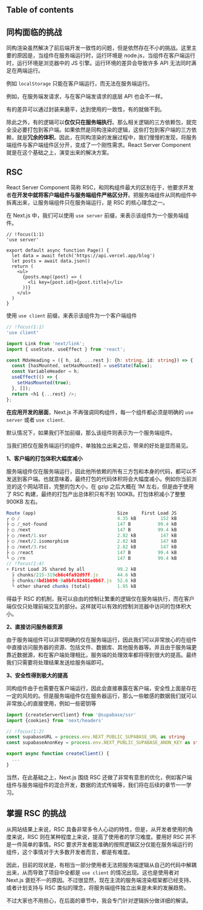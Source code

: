 ## Table of contents

## 同构面临的挑战

同构渲染虽然解决了前后端开发一致性的问题，但是依然存在不小的挑战。这里主要的原因是，当组件在服务端运行时，运行环境是 node.js，当组件在客户端运行时，运行环境是浏览器中的 JS 引擎。运行环境的差异会导致许多 API 无法同时满足在两端运行。

例如 `localStorage` 只能在客户端运行，而无法在服务端运行。

例如，在服务端发请求，与在客户端发请求的底层 API 也会不一样。

有的差异可以通过封装来磨平，达到使用的一致性，有的就做不到。

除此之外，有的逻辑可以**仅仅只在服务端执行**。那么相关逻辑的三方依赖包，就完全没必要打包到客户端。如果依然是同构渲染的逻辑，这些打包到客户端的三方依赖，就是**冗余的体积**。因此，在同构渲染的发展过程中，我们慢慢的发现，将服务端组件与客户端组件区分开，变成了一个刚性需求。React Server Component 就是在这个基础之上，演变出来的解决方案。


## RSC

React Server Component 简称 RSC，和同构组件最大的区别在于，他要求开发者**在开发中就将客户端组件与服务端组件严格区分开**。把服务端组件从同构组件中拆离出来，让服务端组件只在服务端运行，是 RSC 的核心理念之一。

在 Next.js 中，我们可以使用 `use server` 前缀，来表示该组件为一个服务端组件。

```tsx
// !focus(1:1)
'use server'

export default async function Page() {
  let data = await fetch('https://api.vercel.app/blog')
  let posts = await data.json()
  return (
    <ul>
      {posts.map((post) => (
        <li key={post.id}>{post.title}</li>
      ))}
    </ul>
  )
}
```

使用 `use client` 前缀，来表示该组件为一个客户端组件

```ts
// !focus(1:1)
'use client'

import Link from 'next/link';
import { useState, useEffect } from 'react';

const MdxHeading = ({ h, id, ...rest }: {h: string, id: string}) => {
  const [hasMounted, setHasMounted] = useState(false);
  const VariableHeader = h;
  useEffect(() => {
    setHasMounted(true);
  }, []);
  return <h1 {...rest} />;
};
```

**在应用开发的层面**，Next.js 不再强调同构组件，每一个组件都必须是明确的 `use server` 或者 `use client`.

默认情况下，如果我们不加前缀，那么该组件则表示为一个服务端组件。

当我们把仅在服务端运行的组件，单独独立出来之后，带来的好处是显而易见。

**1、客户端的打包体积大幅度减小**

服务端组件仅在服务端运行，因此他所依赖的所有三方包和本身的代码，都可以不发送到客户端。也就意味着，最终打包的代码体积将会大幅度减小。例如你当前浏览的这个网站项目，完整的包大小，在 gzip 之后大概在 1M 左右，但是由于使用了 RSC 构建，最终的打包产出总体积只有不到 100KB。打包体积减小了整整 900KB 左右。

```ts build结果.terminal
Route (app)                              Size     First Load JS
┌ ○ /                                    4.35 kB         152 kB
├ ○ /_not-found                          147 B          99.4 kB
├ ○ /next                                147 B          99.4 kB
├ ○ /next/1.ssr                          2.82 kB         147 kB
├ ○ /next/2.isomorphism                  2.82 kB         147 kB
├ ○ /next/3.rsc                          2.82 kB         147 kB
├ ○ /react                               147 B          99.4 kB
└ ○ /rn                                  147 B          99.4 kB
// !focus(1:4)
+ First Load JS shared by all            99.2 kB
  ├ chunks/215-319cb6c4fa92d97f.js       44.6 kB
  ├ chunks/4bd1b696-9a8bfc82401e0b67.js  52.6 kB
  └ other shared chunks (total)          1.95 kB
```

得益于 RSC 的机制，我可以自由的控制让繁重的逻辑仅在服务端执行，而在客户端仅仅只处理前端交互的部分。这样就可以有效的控制浏览器中访问的包体积大小。

**2、直接访问服务器资源**

由于服务端组件可以非常明确的仅在服务端运行，因此我们可以非常放心的在组件中直接访问服务器的资源、包括文件、数据库、其他服务器等。并且由于服务端更靠近数据源，和在客户端处理相比，服务端的处理效率都将得到很大的提高。最终我们只需要将处理结果发送给服务端即可。

**3、安全性得到极大的提高**

同构组件由于也需要在客户端运行，因此会直接暴露在客户端，安全性上面是存在一定的风险的。但是服务端组件仅在服务器运行，那么一些敏感的数据我们就可以非常放心的直接使用，例如一些密钥等

```ts
import {createServerClient} from '@supabase/ssr'
import {cookies} from 'next/headers'

// !focus(1:2)
const supabaseURL = process.env.NEXT_PUBLIC_SUPABASE_URL as string
const supabaseAnonKey = process.env.NEXT_PUBLIC_SUPABASE_ANON_KEY as string

export async function createClient() {
  ...
}
```

当然，在此基础之上，Next.js 围绕 RSC 还做了非常有意思的优化，例如客户端组件与服务端组件的混合开发，数据的流式传输等，我们将在后续的章节一一学习。

## 掌握 RSC 的挑战

从网站结果上来说，RSC 具备非常多令人心动的特性，但是，从开发者使用的角度来说，RSC 则在某种程度上来说，提高了使用者的学习难度。要用好 RSC 并不是一件简单的事情。RSC 要求开发者能准确的按照逻辑区分仅能在服务端运行的组件，这个事情对于大多数开发者而言，都是有难度。

因此，目前的现状是，有相当一部分使用者无法把服务端逻辑从自己的代码中解耦出来，从而导致了项目中全都是 `use client` 的情况出现。这也是使用者对 Next.js 褒贬不一的原因。不过很显然，现在主流的服务端渲染框架都已经支持、或者计划支持与 RSC 类似的理念，将服务端组件独立出来是未来的发展趋势。

不过大家也不用担心，在后面的章节中，我会专门针对逻辑拆分做详细的解读。



